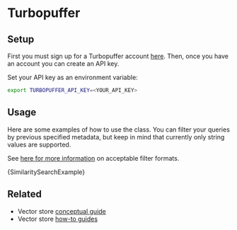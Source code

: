 # Turbopuffer

## Setup

First you must sign up for a Turbopuffer account [here](https://turbopuffer.com/join).
Then, once you have an account you can create an API key.

Set your API key as an environment variable:

```bash
export TURBOPUFFER_API_KEY=<YOUR_API_KEY>
```

## Usage


Here are some examples of how to use the class. You can filter your queries by previous specified metadata, but
keep in mind that currently only string values are supported.

See [here for more information](https://turbopuffer.com/docs/reference/query#filter-parameters) on acceptable filter formats.

<CodeBlock language="typescript">{SimilaritySearchExample}</CodeBlock>

## Related

- Vector store [conceptual guide](/oss/concepts/#vectorstores)
- Vector store [how-to guides](/oss/how-to/#vectorstores)
